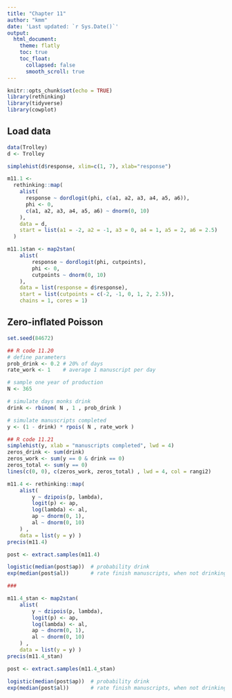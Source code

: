 ```yaml
---
title: "Chapter 11"
author: "kmm"
date: 'Last updated: `r Sys.Date()`'
output:
  html_document:
    theme: flatly
    toc: true
    toc_float:
      collapsed: false
      smooth_scroll: true
---
```


```r
knitr::opts_chunk$set(echo = TRUE)
library(rethinking)
library(tidyverse)
library(cowplot)
```

## Load data

```r
data(Trolley)
d <- Trolley
```

```r
simplehist(d$response, xlim=c(1, 7), xlab="response")
```

```r
m11.1 <- 
  rethinking::map(
    alist(
      response ~ dordlogit(phi, c(a1, a2, a3, a4, a5, a6)),
      phi <- 0,
      c(a1, a2, a3, a4, a5, a6) ~ dnorm(0, 10)
    ),
    data = d,
    start = list(a1 = -2, a2 = -1, a3 = 0, a4 = 1, a5 = 2, a6 = 2.5)
  )
```

```r
m11.1stan <- map2stan(
    alist(
        response ~ dordlogit(phi, cutpoints),
        phi <- 0,
        cutpoints ~ dnorm(0, 10)
    ),
    data = list(response = d$response),
    start = list(cutpoints = c(-2, -1, 0, 1, 2, 2.5)),
    chains = 1, cores = 1)
```

## Zero-inflated Poisson

```r
set.seed(84672)

## R code 11.20
# define parameters
prob_drink <- 0.2 # 20% of days
rate_work <- 1    # average 1 manuscript per day

# sample one year of production
N <- 365

# simulate days monks drink
drink <- rbinom( N , 1 , prob_drink )

# simulate manuscripts completed
y <- (1 - drink) * rpois( N , rate_work )

## R code 11.21
simplehist(y, xlab = "manuscripts completed", lwd = 4)
zeros_drink <- sum(drink)
zeros_work <- sum(y == 0 & drink == 0)
zeros_total <- sum(y == 0)
lines(c(0, 0), c(zeros_work, zeros_total) , lwd = 4, col = rangi2)

m11.4 <- rethinking::map(
    alist(
        y ~ dzipois(p, lambda),
        logit(p) <- ap,
        log(lambda) <- al,
        ap ~ dnorm(0, 1),
        al ~ dnorm(0, 10)
    ) ,
    data = list(y = y) )
precis(m11.4)

post <- extract.samples(m11.4)

logistic(median(post$ap))  # probability drink
exp(median(post$al))       # rate finish manuscripts, when not drinking

###

m11.4_stan <- map2stan(
    alist(
        y ~ dzipois(p, lambda),
        logit(p) <- ap,
        log(lambda) <- al,
        ap ~ dnorm(0, 1),
        al ~ dnorm(0, 10)
    ) ,
    data = list(y = y) )
precis(m11.4_stan)

post <- extract.samples(m11.4_stan)

logistic(median(post$ap))  # probability drink
exp(median(post$al))       # rate finish manuscripts, when not drinking

```

